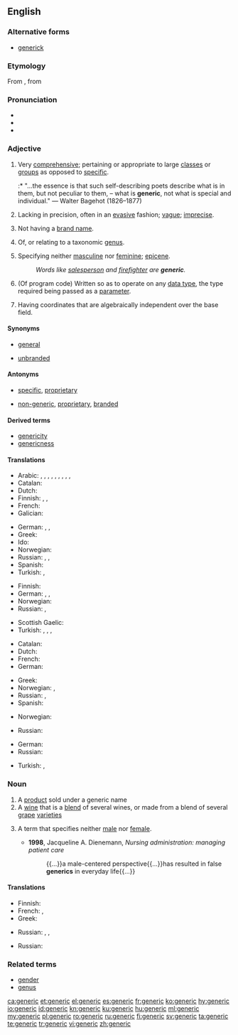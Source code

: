 ==English==
{{wikipedia}}

===Alternative forms===
* [[generick]]

===Etymology===
From {{etyl|frm|en}} {{term|générique|lang=frm}}, from {{etyl|la|en}} {{term|genus||genus, kind|lang=la}}

===Pronunciation===
* {{IPA|/dʒɪˈnɛɹɪk/|lang=en}}
* {{audio|en-us-generic.ogg|Audio (US)|lang=en}}
* {{rhymes|ɛrɪk|lang=en}}

===Adjective===
{{en-adj}}

# Very [[comprehensive]]; pertaining or appropriate to large [[class]]es or [[group]]s as opposed to [[specific]].
#:* "...the essence is that such self-describing poets describe what is in them, but not peculiar to them, – what is '''generic''', not what is special and individual." &mdash; Walter Bagehot (1826–1877)
# Lacking in precision, often in an [[evasive]] fashion; [[vague]]; [[imprecise]].
# {{context|of a product or drug|lang=en}} Not having a [[brand name]].
# {{context|biology|not comparable|lang=en}} Of, or relating to a taxonomic [[genus]].
# {{context|grammar|lang=en}} Specifying neither [[masculine]] nor [[feminine]]; [[epicene]].
#: ''Words like [[salesperson]] and [[firefighter]] are '''generic'''.''
# {{context|computing|lang=en}} (Of program code) Written so as to operate on any [[data type]], the type required being passed as a [[parameter]].
# {{cx|geometry|of a [[point]]|lang=en}} Having coordinates that are algebraically independent over the base field.

====Synonyms====
* {{sense|comprehensive}} [[general]]
* {{sense|lacking a brand}} [[unbranded]]

====Antonyms====
* {{sense|comprehensive}}  [[specific]], [[proprietary]]
* {{sense|lacking a brand}} [[non-generic]], [[proprietary]], [[branded]]

====Derived terms====
* [[genericity]]
* [[genericness]]

====Translations====
{{trans-top|very comprehensive}}
* Arabic: {{t|ar|إِجْمالِيّ|sc=Arab}}, {{t|ar|جامِع|sc=Arab}}, {{t|ar|شامِل|sc=Arab}}, {{t|ar|شُمُولِيّ|sc=Arab}}, {{t|ar|عامّ|sc=Arab}}, {{t|ar|عُمُومِيّ|sc=Arab}}, {{t|ar|عَمِيم|sc=Arab}}, {{t|ar|كُلِّيّ|sc=Arab}}, {{t+|ar|مُحِيطٌ|sc=Arab}}, {{t+|ar|مُطْلَق|sc=Arab}}
* Catalan: {{t|ca|genèric}}
* Dutch: {{t+|nl|generiek}}
* Finnish: {{t+|fi|yleinen}}, {{t|fi|yleis-}}, {{t+|fi|geneerinen}}
* French: {{t+|fr|générique}}
* Galician: {{t|gl|xenérico|m}}
{{trans-mid}}
* German: {{t+|de|allgemein}}, {{t+|de|generisch}}, {{t+|de|typisch}}
* Greek: {{t+|el|γενικός|m|tr=genikós|sc=Grek}}
* Ido: {{t+|io|generala}}
* Norwegian: {{t|no|generisk}}
* Russian: {{t+|ru|о́бщий|sc=Cyrl}}, {{t+|ru|обобщённый|sc=Cyrl}} {{qualifier|generalized}}, {{t+|ru|всео́бщий|sc=Cyrl}} {{qualifier|general, universal}}
* Spanish: {{t+|es|genérico}}
* Turkish: {{t+|tr|genelleyici}}, {{t+|tr|kapsamlı}}
{{trans-bottom}}

{{trans-top|of, or relating to a genus}}
* Finnish: {{t|fi|suku-}}
* German: {{t|de|artmäßig}}, {{t|de|gattungsmäßig}}, {{t|de|arttypisch}}
* Norwegian: {{t|no|generisk}}
* Russian: {{t+|ru|родово́й|sc=Cyrl}}, {{t+|ru|видово́й|sc=Cyrl}}
{{trans-mid}}
* Scottish Gaelic: {{t|gd|gneitheach}}
* Turkish: {{t|tr|cinsle ilgili}}, {{t|tr|familyaya ait|alt=familyaya āit}}, {{t|tr|soyuna özgü}}, {{t|tr|eşdeğer}}
{{trans-bottom}}

{{trans-top|not having a brand name}}
* Catalan: {{t|ca|genèric}}
* Dutch: {{t+|nl|generiek}}
* French: {{t+|fr|générique}}
* German: {{t+|de|Generikum|n}}
{{trans-mid}}
* Greek: {{t+|el|γενόσημο|n|tr=genósimo|sc=Grek}} {{qualifier|of a drug}}
* Norwegian: {{t|no|merkelo/s}}, {{t|no|generisk}}
* Russian: {{t+|ru|нема́рочный|sc=Cyrl}}, {{t|ru|безма́рочный|sc=Cyrl}}
* Spanish: {{t+|es|genérico}} {{qualifier|of a drug}}
{{trans-bottom}}

{{trans-top|specifying neither masculine nor feminine e.g. salesperson}}
* Norwegian: {{t|no|kjo/nnsno/ytral}}
{{trans-mid}}
* Russian: {{t+|ru|о́бщий|sc=Cyrl}}
{{trans-bottom}}

{{trans-top|(computing) written so as to operate on any data type}}
* German: {{t+|de|generisch}}
* Russian: {{t+|ru|обобщённый|sc=Cyrl}}
{{trans-mid}}
* Turkish: {{t+|tr|generic}}, {{t|tr|üreysel}}
{{trans-bottom}}

===Noun===
{{en-noun}}

# A [[product]] sold under a generic name
# A [[wine]] that is a [[blend]] of several wines, or made from a blend of several [[grape]] [[varieties]]
# {{context|grammar|lang=en}} A term that specifies neither [[male]] nor [[female]].
#* '''1998''', Jacqueline A. Dienemann, ''Nursing administration: managing patient care''
#*: {{...}}a male-centered perspective{{...}}has resulted in false '''generics''' in everyday life{{...}}

====Translations====
{{trans-top|a product sold under a generic name}}
* Finnish: {{t|fi|[[geneerinen]] [[tuote]]}}
* French: {{t+|fr|médicament générique|m}}, {{t|fr|produit générique|m}}
* Greek: {{t+|el|γενόσημος|m|tr=genósimos|sc=Grek}}
{{trans-mid}}
* Russian: {{t+|ru|джене́рик|m|tr=dženɛ́rik, dženérik|sc=Cyrl}} {{qualifier|medicine}}, {{t|ru|[[непатентованный|непатенто́ванное]] [[лекарственный|лека́рственное]] [[сре́дство]]|n|sc=Cyrl}}, {{t|ru|[[нема́рочный]]/[[безма́рочный]] [[товар]]|m|sc=Cyrl}}
{{trans-bottom}}

{{trans-top|a wine that is a blend of several wines, or made from a blend of several grape varieties}}
* Russian: {{t|ru|[[немарочный|нема́рочное]] [[вино́]]|n|sc=Cyrl}}
{{trans-mid}}
{{trans-bottom}}

===Related terms===
* [[gender]]
* [[genus]]

[[ca:generic]]
[[et:generic]]
[[el:generic]]
[[es:generic]]
[[fr:generic]]
[[ko:generic]]
[[hy:generic]]
[[io:generic]]
[[id:generic]]
[[kn:generic]]
[[ku:generic]]
[[hu:generic]]
[[ml:generic]]
[[my:generic]]
[[pl:generic]]
[[ro:generic]]
[[ru:generic]]
[[fi:generic]]
[[sv:generic]]
[[ta:generic]]
[[te:generic]]
[[tr:generic]]
[[vi:generic]]
[[zh:generic]]